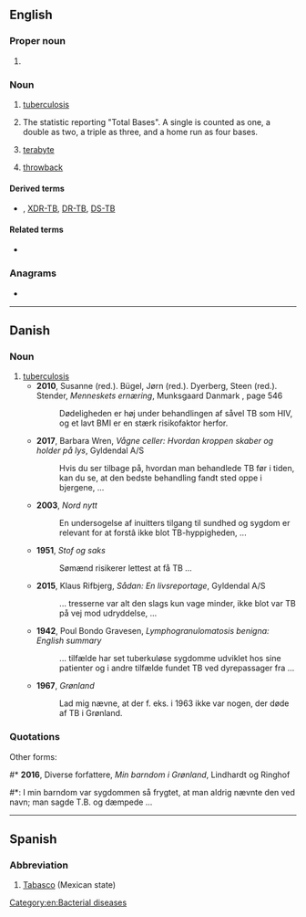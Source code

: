 {{also|tb|Tb|ТВ}}
==English==

===Proper noun===
{{en-proper-noun}}

# {{label|en|sports}} {{abbreviation of|lang=en|Tampa Bay}} {{gloss|a city in Florida}}

===Noun===
{{en-noun|~}}

# {{lb|en|pathology}} [[tuberculosis]]
# {{lb|en|baseball}} The statistic reporting "Total Bases". A single is counted as one, a double as two, a triple as three, and a home run as four bases.
# {{lb|en|electronics|computing}} [[terabyte]]
# [[throwback]]

====Derived terms====
* {{sense|pathology}} {{l|en|MDR-TB}}, [[XDR-TB]], [[DR-TB]], [[DS-TB]]

====Related terms====
* {{sense|pathology}} {{l|en|Mtb}}

===Anagrams===
* {{anagrams|en|BT|Bt|bt}}

----

==Danish==

===Noun===
{{da-noun}}

# [[tuberculosis]]
#* '''2010''', Susanne (red.). Bügel, Jørn (red.). Dyerberg, Steen (red.). Stender, ''Menneskets ernæring'', Munksgaard Danmark {{ISBN|9788762808843}}, page 546
#*: Dødeligheden er høj under behandlingen af såvel TB som HIV, og et lavt BMI er  en stærk risikofaktor herfor.
#* '''2017''', Barbara Wren, ''Vågne celler: Hvordan kroppen skaber og holder på lys'', Gyldendal A/S {{ISBN|9788702228540}}
#*: Hvis du ser  tilbage på, hvordan man behandlede TB før i tiden, kan du se, at den bedste  behandling fandt sted oppe i bjergene, ...
#* '''2003''', ''Nord nytt''
#*: En undersogelse af inuitters tilgang til sundhed  og sygdom er relevant for at forstâ ikke blot TB-hyppigheden, ...
#* '''1951''', ''Stof og saks''
#*: Sømænd risikerer lettest at få TB ...
#* '''2015''', Klaus Rifbjerg, ''Sådan: En livsreportage'', Gyldendal A/S {{ISBN|9788702145663}}
#*: ...  tresserne var alt den slags kun vage minder, ikke blot var TB på vej mod  udryddelse, ...
#* '''1942''', Poul Bondo Gravesen, ''Lymphogranulomatosis benigna: English summary''
#*: ... tilfælde har set tuberkuløse sygdomme  udviklet hos sine patienter og i andre tilfælde fundet TB ved dyrepassager fra  ...
#* '''1967''', ''Grønland''
#*: Lad mig nævne, at der f. eks. i 1963 ikke var nogen, der  døde af TB i Grønland.

===Quotations===
Other forms:
#* '''2016''', Diverse forfattere, ''Min barndom i Grønland'', Lindhardt og Ringhof {{ISBN|9788711683637}}
#*: I min barndom var sygdommen  så frygtet, at man aldrig nævnte den ved navn; man sagde T.B. og dæmpede&nbsp;...

----

==Spanish==

===Abbreviation===
{{rfc-header|Abbreviation}}
{{head|es|abbreviation}}

# [[Tabasco]] (Mexican state)

[[Category:en:Bacterial diseases]]
